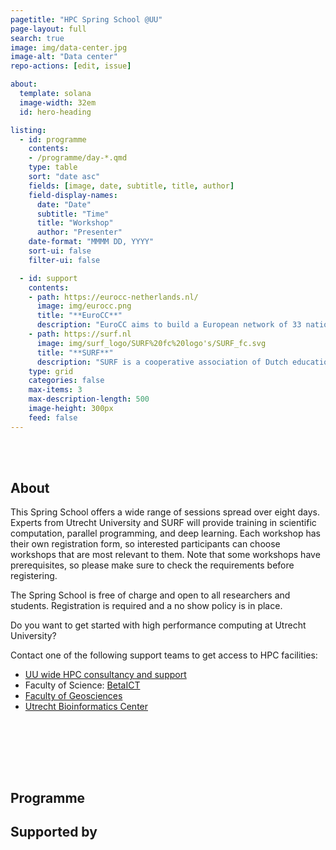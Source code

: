 ```yaml
---
pagetitle: "HPC Spring School @UU"
page-layout: full
search: true
image: img/data-center.jpg
image-alt: "Data center"
repo-actions: [edit, issue]

about:
  template: solana
  image-width: 32em
  id: hero-heading

listing:
  - id: programme
    contents: 
    - /programme/day-*.qmd
    type: table
    sort: "date asc"
    fields: [image, date, subtitle, title, author]
    field-display-names:
      date: "Date"
      subtitle: "Time"
      title: "Workshop"
      author: "Presenter"
    date-format: "MMMM DD, YYYY"
    sort-ui: false
    filter-ui: false

  - id: support
    contents:
    - path: https://eurocc-netherlands.nl/
      image: img/eurocc.png
      title: "**EuroCC**"
      description: "EuroCC aims to build a European network of 33 national HPC competence centres to bridge the existing HPC skills gaps while promoting cooperation across Europe. The establishment of a European network of 33 national HPC competence centres (NCCs) is coordinated by the EuroCC project. This falls under The European High Performance Computing Joint Undertaking (EuroHPC JU) from the European Union. "
    - path: https://surf.nl
      image: img/surf_logo/SURF%20fc%20logo's/SURF_fc.svg
      title: "**SURF**"
      description: "SURF is a cooperative association of Dutch educational and research institutions in which the members combine their strengths. Within SURF, we work together to acquire or develop the best possible digital services, and to encourage knowledge sharing through continuous innovation. The members are the owners of SURF."
    type: grid
    categories: false
    max-items: 3
    max-description-length: 500
    image-height: 300px
    feed: false
---
```


<br><br>

::: {#hero-heading}
## About

This Spring School offers a wide range of sessions spread over eight days. Experts from Utrecht University and SURF will provide training in scientific computation, parallel programming, and deep learning. Each workshop has their own registration form, so interested participants can choose workshops that are most relevant to them. Note that some workshops have prerequisites, so please make sure to check the requirements before registering.

The Spring School is free of charge and open to all researchers and students. Registration is required and a no show policy is in place. 

Do you want to get started with high performance computing at Utrecht University? 

Contact one of the following support teams to get access to HPC facilities:

- [UU wide HPC consultancy and support](https://www.uu.nl/en/research/research-data-management/tools/software-and-computing/high-performance-and-cloud-computing)
- Faculty of Science: [BetaICT](https://ict.science.uu.nl/index.php?title=High_Performance_Computing)
- [Faculty of Geosciences](https://geo-data-support.sites.uu.nl/data-management/computing-resources-geosciences/)
- [Utrecht Bioinformatics Center](https://ubc.uu.nl/high-performance-computing/)

:::

<br><br>

<br><br>

## Programme

::: {#programme}
:::

## Supported by
:::{#support}
:::



